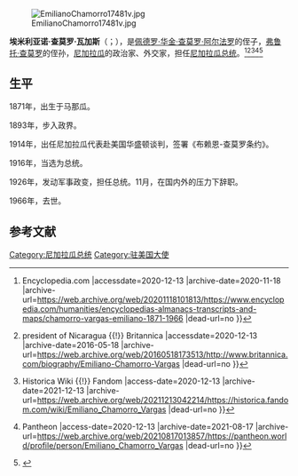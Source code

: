 [[File:EmilianoChamorro17481v.jpg|thumb]]

'''埃米利亚诺·查莫罗·瓦加斯'''（{{lang-es|Emiliano Chamorro Vargas}}；{{bd|1871年|5月11日|1966年|2月26日|catidx=E}}），是[[佩德罗·华金·查莫罗·阿尔法罗|佩德罗·华金·查莫罗·阿尔法罗]]的侄子，[[弗鲁托·查莫罗|弗鲁托·查莫罗]]的侄孙，[[尼加拉瓜|尼加拉瓜]]的政治家、外交家，担任[[尼加拉瓜总统|尼加拉瓜总统]]。<ref>{{Cite web |url=https://www.encyclopedia.com/humanities/encyclopedias-almanacs-transcripts-and-maps/chamorro-vargas-emiliano-1871-1966 |title=Chamorro Vargas, Emiliano (1871–1966) {{!}} Encyclopedia.com |accessdate=2020-12-13 |archive-date=2020-11-18 |archive-url=https://web.archive.org/web/20201118101813/https://www.encyclopedia.com/humanities/encyclopedias-almanacs-transcripts-and-maps/chamorro-vargas-emiliano-1871-1966 |dead-url=no }}</ref><ref>{{Cite web |url=https://www.britannica.com/biography/Emiliano-Chamorro-Vargas |title=Emiliano Chamorro Vargas {{!}} president of Nicaragua {{!}} Britannica |accessdate=2020-12-13 |archive-date=2016-05-18 |archive-url=https://web.archive.org/web/20160518173513/http://www.britannica.com/biography/Emiliano-Chamorro-Vargas |dead-url=no }}</ref><ref>{{Cite web |url=https://historica.fandom.com/wiki/Emiliano_Chamorro_Vargas |title=Emiliano Chamorro Vargas {{!}} Historica Wiki {{!}} Fandom |access-date=2020-12-13 |archive-date=2021-12-13 |archive-url=https://web.archive.org/web/20211213042214/https://historica.fandom.com/wiki/Emiliano_Chamorro_Vargas |dead-url=no }}</ref><ref>{{Cite web |url=https://pantheon.world/profile/person/Emiliano_Chamorro_Vargas/ |title=Emiliano Chamorro Vargas Biography {{!}} Pantheon |access-date=2020-12-13 |archive-date=2021-08-17 |archive-url=https://web.archive.org/web/20210817013857/https://pantheon.world/profile/person/Emiliano_Chamorro_Vargas |dead-url=no }}</ref><ref>{{Cite web |url=https://www.ecured.cu/Emiliano_Chamorro_Vargas |title=Emiliano Chamorro Vargas - EcuRed |accessdate=2020-12-13 |archive-date=2020-01-28 |archive-url=https://web.archive.org/web/20200128174854/http://www.ecured.cu/Emiliano_Chamorro_Vargas |dead-url=no }}</ref>

==生平==
1871年，出生于马那瓜。

1893年，步入政界。

1914年，出任尼加拉瓜代表赴美国华盛顿谈判，签署《布赖恩-查莫罗条约》。

1916年，当选为总统。

1926年，发动军事政变，担任总统。11月，在国内外的压力下辞职。

1966年，去世。

== 参考文献 ==
{{Reflist}}

[[Category:尼加拉瓜总统|Category:尼加拉瓜总统]]
[[Category:驻美国大使|Category:驻美国大使]]